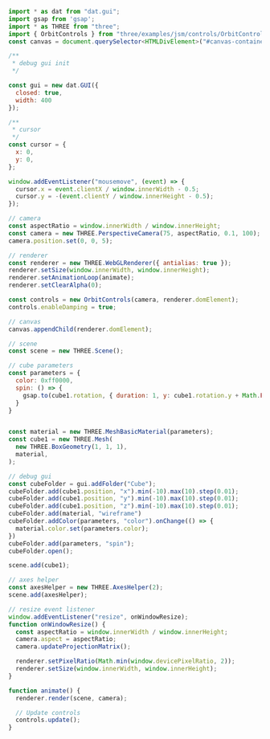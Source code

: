 
<Layout title="Debug - With dat.GUI">
  <Example11 title="Debug" description="with dat.GUI" />
  <div class="h-screen overflow-y-scroll rounded-2xl my-10 md:my-20 container max-w-7xl place-self-center">

```javascript
import * as dat from "dat.gui";
import gsap from 'gsap';
import * as THREE from "three";
import { OrbitControls } from "three/examples/jsm/controls/OrbitControls.js";
const canvas = document.querySelector<HTMLDivElement>("#canvas-container")!;

/**
 * debug gui init
 */

const gui = new dat.GUI({
  closed: true,
  width: 400
});

/**
 * cursor
 */
const cursor = {
  x: 0,
  y: 0,
};

window.addEventListener("mousemove", (event) => {
  cursor.x = event.clientX / window.innerWidth - 0.5;
  cursor.y = -(event.clientY / window.innerHeight - 0.5);
});

// camera
const aspectRatio = window.innerWidth / window.innerHeight;
const camera = new THREE.PerspectiveCamera(75, aspectRatio, 0.1, 100);
camera.position.set(0, 0, 5);

// renderer
const renderer = new THREE.WebGLRenderer({ antialias: true });
renderer.setSize(window.innerWidth, window.innerHeight);
renderer.setAnimationLoop(animate);
renderer.setClearAlpha(0);

const controls = new OrbitControls(camera, renderer.domElement);
controls.enableDamping = true;

// canvas
canvas.appendChild(renderer.domElement);

// scene
const scene = new THREE.Scene();

// cube parameters
const parameters = {
  color: 0xff0000,
  spin: () => {
    gsap.to(cube1.rotation, { duration: 1, y: cube1.rotation.y + Math.PI * 2 });
  }
}


const material = new THREE.MeshBasicMaterial(parameters);
const cube1 = new THREE.Mesh(
  new THREE.BoxGeometry(1, 1, 1),
  material,
);

// debug gui
const cubeFolder = gui.addFolder("Cube");
cubeFolder.add(cube1.position, "x").min(-10).max(10).step(0.01);
cubeFolder.add(cube1.position, "y").min(-10).max(10).step(0.01);
cubeFolder.add(cube1.position, "z").min(-10).max(10).step(0.01);
cubeFolder.add(material, "wireframe")
cubeFolder.addColor(parameters, "color").onChange(() => {
  material.color.set(parameters.color);
})
cubeFolder.add(parameters, "spin");
cubeFolder.open();

scene.add(cube1);

// axes helper
const axesHelper = new THREE.AxesHelper(2);
scene.add(axesHelper);

// resize event listener
window.addEventListener("resize", onWindowResize);
function onWindowResize() {
  const aspectRatio = window.innerWidth / window.innerHeight;
  camera.aspect = aspectRatio;
  camera.updateProjectionMatrix();

  renderer.setPixelRatio(Math.min(window.devicePixelRatio, 2));
  renderer.setSize(window.innerWidth, window.innerHeight);
}

function animate() {
  renderer.render(scene, camera);

  // Update controls
  controls.update();
}
```

  </div>

</Layout>
